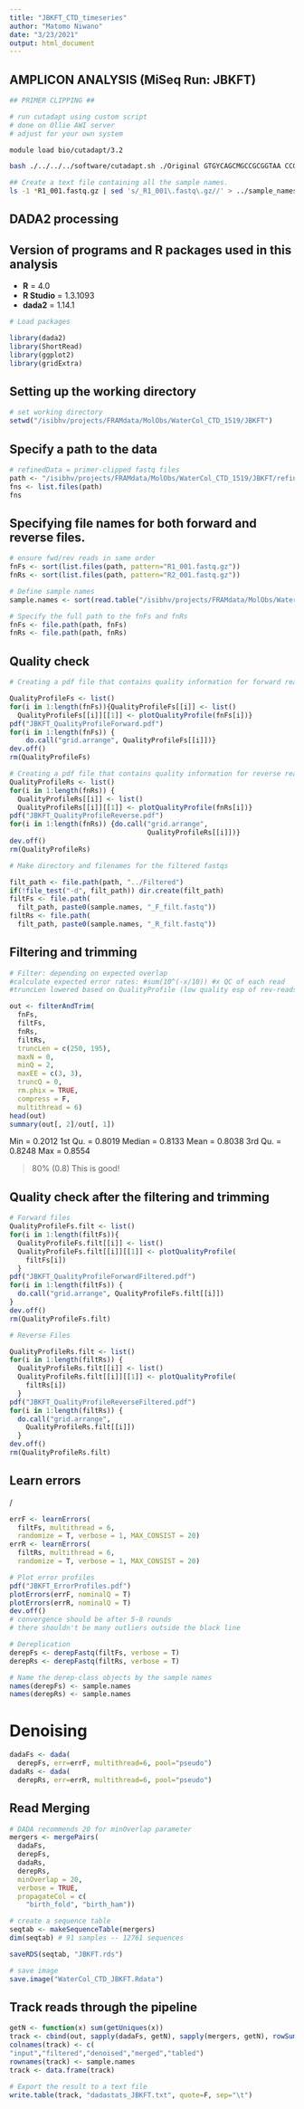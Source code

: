 ---
title: "JBKFT_CTD_timeseries"
author: "Matomo Niwano"
date: "3/23/2021"
output: html_document
---

## AMPLICON ANALYSIS (MiSeq Run: JBKFT)

```{bash}

## PRIMER CLIPPING ##

# run cutadapt using custom script
# done on Ollie AWI server
# adjust for your own system

module load bio/cutadapt/3.2

bash ./../../../software/cutadapt.sh ./Original GTGYCAGCMGCCGCGGTAA CCGYCAATTYMTTTRAGTTT

## Create a text file containing all the sample names.
ls -1 *R1_001.fastq.gz | sed 's/_R1_001\.fastq\.gz//' > ../sample_names.txt

```

## DADA2 processing

## Version of programs and R packages used in this analysis

- **R** = 4.0
- **R Studio** = 1.3.1093
- **dada2** = 1.14.1

```{r}
# Load packages

library(dada2)
library(ShortRead)
library(ggplot2)
library(gridExtra)
```

## Setting up the working directory

```{r}
# set working directory
setwd("/isibhv/projects/FRAMdata/MolObs/WaterCol_CTD_1519/JBKFT")

```

## Specify a path to the data
```{r}
# refinedData = primer-clipped fastq files
path <- "/isibhv/projects/FRAMdata/MolObs/WaterCol_CTD_1519/JBKFT/refinedData"
fns <- list.files(path)
fns
```

## Specifying file names for both forward and reverse files. 
```{r}
# ensure fwd/rev reads in same order
fnFs <- sort(list.files(path, pattern="R1_001.fastq.gz"))
fnRs <- sort(list.files(path, pattern="R2_001.fastq.gz"))

# Define sample names
sample.names <- sort(read.table("/isibhv/projects/FRAMdata/MolObs/WaterCol_CTD_1519/JBKFT/sample_names.txt", h = F, stringsAsFactors = F)$V1)

# Specify the full path to the fnFs and fnRs
fnFs <- file.path(path, fnFs)
fnRs <- file.path(path, fnRs)
```

## Quality check
```{r}
# Creating a pdf file that contains quality information for forward reads. 

QualityProfileFs <- list()
for(i in 1:length(fnFs)){QualityProfileFs[[i]] <- list()
  QualityProfileFs[[i]][[1]] <- plotQualityProfile(fnFs[i])}
pdf("JBKFT_QualityProfileForward.pdf")
for(i in 1:length(fnFs)) {
    do.call("grid.arrange", QualityProfileFs[[i]])}
dev.off()
rm(QualityProfileFs)

# Creating a pdf file that contains quality information for reverse reads
QualityProfileRs <- list()
for(i in 1:length(fnRs)) {
  QualityProfileRs[[i]] <- list()
  QualityProfileRs[[i]][[1]] <- plotQualityProfile(fnRs[i])}
pdf("JBKFT_QualityProfileReverse.pdf")
for(i in 1:length(fnRs)) {do.call("grid.arrange", 
                                  QualityProfileRs[[i]])}
dev.off()
rm(QualityProfileRs)

# Make directory and filenames for the filtered fastqs

filt_path <- file.path(path, "../Filtered")
if(!file_test("-d", filt_path)) dir.create(filt_path)
filtFs <- file.path(
  filt_path, paste0(sample.names, "_F_filt.fastq"))
filtRs <- file.path(
  filt_path, paste0(sample.names, "_R_filt.fastq"))

```

## Filtering and trimming
```{r}
# Filter: depending on expected overlap
#calculate expected error rates: #sum(10^(-x/10)) #x QC of each read
#truncLen lowered based on QualityProfile (low quality esp of rev-reads)

out <- filterAndTrim(
  fnFs,
  filtFs,
  fnRs,
  filtRs,
  truncLen = c(250, 195),
  maxN = 0,
  minQ = 2,
  maxEE = c(3, 3),
  truncQ = 0,
  rm.phix = TRUE,
  compress = F,
  multithread = 6)
head(out)
summary(out[, 2]/out[, 1])

```

Min = 0.2012
1st Qu. = 0.8019
Median = 0.8133
Mean = 0.8038
3rd Qu. = 0.8248
Max = 0.8554

>80% (0.8) This is good!


## Quality check after the filtering and trimming

```{r}
# Forward files
QualityProfileFs.filt <- list()
for(i in 1:length(filtFs)){
  QualityProfileFs.filt[[i]] <- list()
  QualityProfileFs.filt[[i]][[1]] <- plotQualityProfile(
    filtFs[i])
  }
pdf("JBKFT_QualityProfileForwardFiltered.pdf")
for(i in 1:length(filtFs)) {
  do.call("grid.arrange", QualityProfileFs.filt[[i]])
}
dev.off()
rm(QualityProfileFs.filt)

# Reverse Files

QualityProfileRs.filt <- list()
for(i in 1:length(filtRs)) {
  QualityProfileRs.filt[[i]] <- list()
  QualityProfileRs.filt[[i]][[1]] <- plotQualityProfile(
    filtRs[i])
  }
pdf("JBKFT_QualityProfileReverseFiltered.pdf")
for(i in 1:length(filtRs)) {
  do.call("grid.arrange", 
    QualityProfileRs.filt[[i]])
  }
dev.off()
rm(QualityProfileRs.filt)

```
## Learn errors
/
```{r}
errF <- learnErrors(
  filtFs, multithread = 6, 
  randomize = T, verbose = 1, MAX_CONSIST = 20)
errR <- learnErrors(
  filtRs, multithread = 6, 
  randomize = T, verbose = 1, MAX_CONSIST = 20)

# Plot error profiles
pdf("JBKFT_ErrorProfiles.pdf")
plotErrors(errF, nominalQ = T)
plotErrors(errR, nominalQ = T)
dev.off()
# convergence should be after 5-8 rounds
# there shouldn't be many outliers outside the black line 

# Dereplication 
derepFs <- derepFastq(filtFs, verbose = T)
derepRs <- derepFastq(filtRs, verbose = T)

# Name the derep-class objects by the sample names
names(derepFs) <- sample.names
names(derepRs) <- sample.names

```

# Denoising
```{r}   
dadaFs <- dada(
  derepFs, err=errF, multithread=6, pool="pseudo")
dadaRs <- dada(
  derepRs, err=errR, multithread=6, pool="pseudo")

```   

## Read Merging

```{r}

# DADA recommends 20 for minOverlap parameter
mergers <- mergePairs(
  dadaFs,
  derepFs,
  dadaRs,
  derepRs,
  minOverlap = 20,
  verbose = TRUE,
  propagateCol = c(
    "birth_fold", "birth_ham"))

# create a sequence table
seqtab <- makeSequenceTable(mergers)
dim(seqtab) # 91 samples -- 12761 sequences

saveRDS(seqtab, "JBKFT.rds")

# save image
save.image("WaterCol_CTD_JBKFT.Rdata")

```
## Track reads through the pipeline

```{r}
getN <- function(x) sum(getUniques(x))
track <- cbind(out, sapply(dadaFs, getN), sapply(mergers, getN), rowSums(seqtab))
colnames(track) <- c(
"input","filtered","denoised","merged","tabled")
rownames(track) <- sample.names
track <- data.frame(track)

# Export the result to a text file
write.table(track, "dadastats_JBKFT.txt", quote=F, sep="\t")
```
